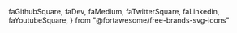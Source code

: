   faGithubSquare,
  faDev,
  faMedium,
  faTwitterSquare,
  faLinkedin,
  faYoutubeSquare,
} from "@fortawesome/free-brands-svg-icons"

<div style={{ display: "flex", flexDirection: "column" }}>
  <Text variant="contacts">
    <div
      style={{
        display: "flex",
        justifyContent: "space-around",
      }}
    >
      <FontAwesomeIcon icon={faGithubSquare} size="lg" />
      <FontAwesomeIcon icon={faDev} size="lg" />
      <FontAwesomeIcon icon={faMedium} size="lg" />
      <FontAwesomeIcon icon={faTwitterSquare} size="lg" />
      <FontAwesomeIcon icon={faLinkedin} size="lg" />
      <FontAwesomeIcon icon={faYoutubeSquare} size="lg" />
    </div>
  </Text>
</div>
